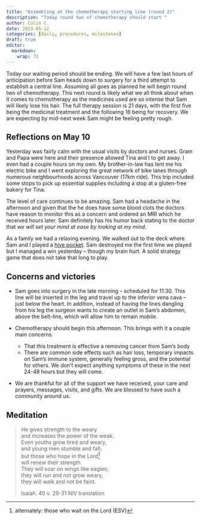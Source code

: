 ```yaml
---
title: "Assembling at the chemotherapy starting line (round 2)"
description: "Today round two of chemotherapy should start "
author: Colin C.
date: 2023-05-12
categories: [daily, procedures, milestones]
draft: true
editor: 
  markdown: 
    wrap: 72
---
```


Today our waiting period should be ending. We will have a few last hours
of anticipation before Sam heads down to surgery for a third attempt to
establish a central line. Assuming all goes as planned he will begin
round two of chemotherapy. This next round is likely what we all think
about when it comes to chemotherapy as the medicines used are so intense
that Sam will likely lose his hair. The full therapy session is 21 days,
with the first five being the medicinal treatment and the following 16
being for recovery. We are expecting by mid-next week Sam might be
feeling pretty rough.

## Reflections on May 10

Yesterday was fairly calm with the usual visits by doctors and nurses.
Gram and Papa were here and their presence allowed Tina and I to get
away. I even had a couple hours on my own. My brother-in-law has lent me
his electric bike and I went exploring the great network of bike lanes
through numerous neighbourhoods across Vancouver (17km ride). This trip
included some stops to pick up essential supplies including a stop at a
gluten-free bakery for Tina.

The level of care continues to be amazing. Sam had a headache in the
afternoon and given that the he does have some blood clots the doctors
have reason to monitor this as a concern and ordered an MRI which he
received hours later. Sam definitely has his humor back stating to the
doctor that *we will set your mind at ease by looking at my mind*.

As a family we had a relaxing evening. We walked out to the deck where
Sam and I played a [hive
pocket](https://boardgamegeek.com/boardgame/154597/hive-pocket). Sam
destroyed me the first time we played but I managed a win yesterday --
though my brain hurt. A solid strategy game that does not take that long
to play.

## Concerns and victories

-   Sam goes into surgery in the late morning -- scheduled for 11:30.
    This line will be inserted in the leg and travel up to the inferior
    vena cava -- just below the heart. In addition, instead of having
    the lines dangling from his leg the surgeon wants to create an
    outlet in Sam's abdomen, above the belt-line, which will allow him
    to remain mobile.

-   Chemotherapy should begin this afternoon. This brings with it a
    couple main concerns.

    -   That this treatment is effective a removing cancer from Sam's
        body
    -   There are common side effects such as hair loss, temporary
        impacts on Sam's immune system, generally feeling gross, and the
        potential for others. We don't expect anything symptoms of these
        in the next 24-48 hours but they will come.

-   We are thankful for all of the support we have received, your care
    and prayers, messages, visits, and gifts. We are blessed to have
    such a community around us.

## Meditation

> He gives strength to the weary\
> and increases the power of the weak.\
> Even youths grow tired and weary,\
> and young men stumble and fall;\
> but those who hope in the Lord[^1]\
> will renew their strength.\
> They will soar on wings like eagles;\
> they will run and not grow weary,\
> they will walk and not be faint.
>
> Isaiah. 40 v. 29-31 NIV translation

[^1]: alternately: those who wait on the Lord (ESV)
